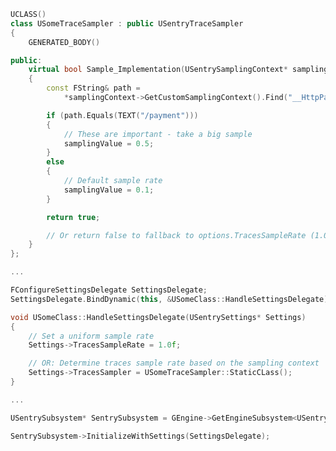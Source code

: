 ```cpp
UCLASS()
class USomeTraceSampler : public USentryTraceSampler
{
	GENERATED_BODY()

public:
	virtual bool Sample_Implementation(USentrySamplingContext* samplingContext, float& samplingValue) override
    {
        const FString& path =
            *samplingContext->GetCustomSamplingContext().Find("__HttpPath");

        if (path.Equals(TEXT("/payment")))
        {
            // These are important - take a big sample
            samplingValue = 0.5;
        }
        else
        {
            // Default sample rate
            samplingValue = 0.1;
        }

	    return true;

        // Or return false to fallback to options.TracesSampleRate (1.0 in this case)
    }
};

...

FConfigureSettingsDelegate SettingsDelegate;
SettingsDelegate.BindDynamic(this, &USomeClass::HandleSettingsDelegate);

void USomeClass::HandleSettingsDelegate(USentrySettings* Settings)
{
    // Set a uniform sample rate
    Settings->TracesSampleRate = 1.0f;

    // OR: Determine traces sample rate based on the sampling context
    Settings->TracesSampler = USomeTraceSampler::StaticCLass();
}

...

USentrySubsystem* SentrySubsystem = GEngine->GetEngineSubsystem<USentrySubsystem>();

SentrySubsystem->InitializeWithSettings(SettingsDelegate);
```
